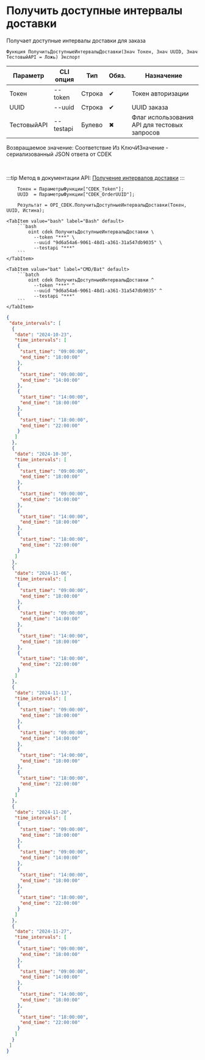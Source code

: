 ﻿---
sidebar_position: 1
description: Получить доступные интервалы доставки и другие функции для работы с CDEK в Открытом пакете интеграций - бесплатной open-source библиотеке интеграций для 1С:Предприятие 8, OneScript и CLI
keywords: [1C, 1С, 1С:Предприятие, 1С:Предприятие 8.3, API, Интеграция, Сервисы, Обмен, OneScript, CLI, CDEK]
---


# Получить доступные интервалы доставки
 Получает доступные интервалы доставки для заказа



`Функция ПолучитьДоступныеИнтервалыДоставки(Знач Токен, Знач UUID, Знач ТестовыйAPI = Ложь) Экспорт`

  | Параметр | CLI опция | Тип | Обяз. | Назначение |
  |-|-|-|-|-|
  | Токен | --token | Строка | &#x2714; | Токен авторизации |
  | UUID | --uuid | Строка | &#x2714; | UUID заказа |
  | ТестовыйAPI | --testapi | Булево | &#x2716; | Флаг использования API для тестовых запросов |

  
  Возвращаемое значение:   Соответствие Из КлючИЗначение - сериализованный JSON ответа от CDEK

<br/>

:::tip
Метод в документации API: [Получение интервалов доставки](https://api-docs.cdek.ru/154160502.html)
:::
<br/>



```bsl title="Пример использования для 1С:Предприятие/OneScript"
    Токен = ПараметрыФункции["CDEK_Token"];
    UUID  = ПараметрыФункции["CDEK_OrderUUID"];

    Результат = OPI_CDEK.ПолучитьДоступныеИнтервалыДоставки(Токен, UUID, Истина);
```
    

 <Tabs>
  
    <TabItem value="bash" label="Bash" default>
        ```bash
            oint cdek ПолучитьДоступныеИнтервалыДоставки \
              --token "***" \
              --uuid "9d6a54a6-9061-48d1-a361-31a547db9035" \
              --testapi "***"
        ```
    </TabItem>
  
    <TabItem value="bat" label="CMD/Bat" default>
        ```batch
            oint cdek ПолучитьДоступныеИнтервалыДоставки ^
              --token "***" ^
              --uuid "9d6a54a6-9061-48d1-a361-31a547db9035" ^
              --testapi "***"
        ```
    </TabItem>
</Tabs>


```json title="Результат"
{
 "date_intervals": [
  {
   "date": "2024-10-23",
   "time_intervals": [
    {
     "start_time": "09:00:00",
     "end_time": "18:00:00"
    },
    {
     "start_time": "09:00:00",
     "end_time": "14:00:00"
    },
    {
     "start_time": "14:00:00",
     "end_time": "18:00:00"
    },
    {
     "start_time": "18:00:00",
     "end_time": "22:00:00"
    }
   ]
  },
  {
   "date": "2024-10-30",
   "time_intervals": [
    {
     "start_time": "09:00:00",
     "end_time": "18:00:00"
    },
    {
     "start_time": "09:00:00",
     "end_time": "14:00:00"
    },
    {
     "start_time": "14:00:00",
     "end_time": "18:00:00"
    },
    {
     "start_time": "18:00:00",
     "end_time": "22:00:00"
    }
   ]
  },
  {
   "date": "2024-11-06",
   "time_intervals": [
    {
     "start_time": "09:00:00",
     "end_time": "18:00:00"
    },
    {
     "start_time": "09:00:00",
     "end_time": "14:00:00"
    },
    {
     "start_time": "14:00:00",
     "end_time": "18:00:00"
    },
    {
     "start_time": "18:00:00",
     "end_time": "22:00:00"
    }
   ]
  },
  {
   "date": "2024-11-13",
   "time_intervals": [
    {
     "start_time": "09:00:00",
     "end_time": "18:00:00"
    },
    {
     "start_time": "09:00:00",
     "end_time": "14:00:00"
    },
    {
     "start_time": "14:00:00",
     "end_time": "18:00:00"
    },
    {
     "start_time": "18:00:00",
     "end_time": "22:00:00"
    }
   ]
  },
  {
   "date": "2024-11-20",
   "time_intervals": [
    {
     "start_time": "09:00:00",
     "end_time": "18:00:00"
    },
    {
     "start_time": "09:00:00",
     "end_time": "14:00:00"
    },
    {
     "start_time": "14:00:00",
     "end_time": "18:00:00"
    },
    {
     "start_time": "18:00:00",
     "end_time": "22:00:00"
    }
   ]
  },
  {
   "date": "2024-11-27",
   "time_intervals": [
    {
     "start_time": "09:00:00",
     "end_time": "18:00:00"
    },
    {
     "start_time": "09:00:00",
     "end_time": "14:00:00"
    },
    {
     "start_time": "14:00:00",
     "end_time": "18:00:00"
    },
    {
     "start_time": "18:00:00",
     "end_time": "22:00:00"
    }
   ]
  }
 ]
}
```
